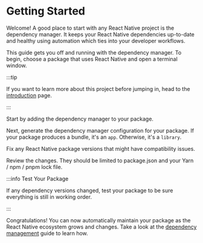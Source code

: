 
# Getting Started

Welcome! A good place to start with any React Native project is the dependency
manager. It keeps your React Native dependencies up-to-date and healthy using
automation which ties into your developer workflows.

This guide gets you off and running with the dependency manager. To begin,
choose a package that uses React Native and open a terminal window.

:::tip

If you want to learn more about this project before jumping in, head to the
[introduction](/docs/introduction) page.

:::

Start by adding the dependency manager to your package.

<PackageCommand
  yarnArgs="add @rnx-kit/dep-check --dev"
  pnpmArgs="add -D @rnx-kit/dep-check"
  npmArgs="add --save-dev @rnx-kit/dep-check"
/>

Next, generate the dependency manager configuration for your package. If your
package produces a bundle, it's an `app`. Otherwise, it's a `library`.

<DepCheckInit />

Fix any React Native package versions that might have compatibility issues.

<PackageRunCommand args="rnx-dep-check --write" />

Review the changes. They should be limited to package.json and your Yarn / npm /
pnpm lock file.

:::info Test Your Package

If any dependency versions changed, test your package to be sure everything is
still in working order.

:::

Congratulations! You can now automatically maintain your package as the React
Native ecosystem grows and changes. Take a look at the
[dependency management](/docs/guides/dependency-management) guide to learn how.
